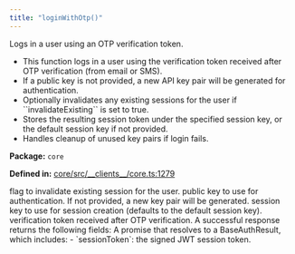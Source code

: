 ```yaml
---
title: "loginWithOtp()"
---
```



<H3Bordered text="Overview" />

Logs in a user using an OTP verification token.

<ul>
  <li>This function logs in a user using the verification token received after OTP verification (from email or SMS).</li>
  <li>If a public key is not provided, a new API key pair will be generated for authentication.</li>
  <li>Optionally invalidates any existing sessions for the user if ``invalidateExisting`` is set to true.</li>
  <li>Stores the resulting session token under the specified session key, or the default session key if not provided.</li>
  <li>Handles cleanup of unused key pairs if login fails.</li>
</ul>

<p><strong>Package:</strong> <code>core</code></p>

<p><strong>Defined in:</strong> <a href="https://github.com/tkhq/sdk/blob/main/packages/core/src/__clients__/core.ts#L1279">core/src/__clients__/core.ts:1279</a></p>

<H3Bordered text="Parameters" />

<ParamField body="params" type='LoginWithOtpParams' required={true} >
  <Expandable title="params details">
    <NestedParam parentKey="params" childKey="invalidateExisting" type='boolean' required={false}>
flag to invalidate existing session for the user.
</NestedParam>
    <NestedParam parentKey="params" childKey="publicKey" type='string' required={false}>
public key to use for authentication. If not provided, a new key pair will be generated.
</NestedParam>
    <NestedParam parentKey="params" childKey="sessionKey" type='string' required={false}>
session key to use for session creation (defaults to the default session key).
</NestedParam>
    <NestedParam parentKey="params" childKey="verificationToken" type='string' required={true}>
verification token received after OTP verification.
</NestedParam>
  </Expandable>
</ParamField>

<H3Bordered text="Response" />
A successful response returns the following fields:

<ResponseField name="returns" type="BaseAuthResult" required={true} >
  A promise that resolves to a BaseAuthResult, which includes:
         - `sessionToken`: the signed JWT session token.
  <Expandable title="return details">
    <NestedParam parentKey="returns" childKey="sessionToken" type='string' required={true}></NestedParam>
  </Expandable>
</ResponseField>

